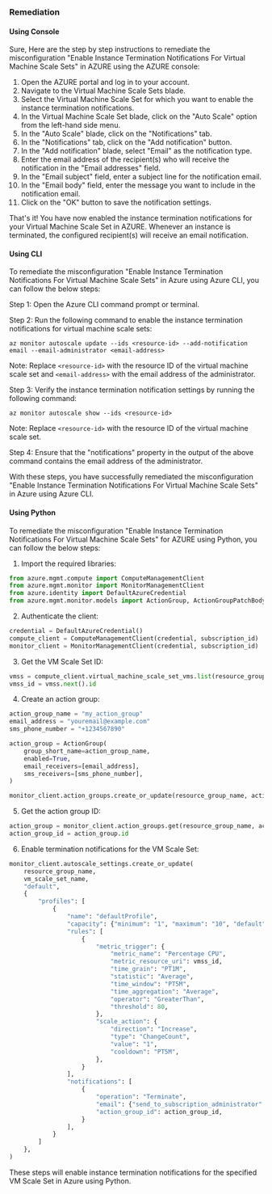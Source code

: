 ### Remediation

#### Using Console

Sure, Here are the step by step instructions to remediate the misconfiguration "Enable Instance Termination Notifications For Virtual Machine Scale Sets" in AZURE using the AZURE console:

1. Open the AZURE portal and log in to your account.
2. Navigate to the Virtual Machine Scale Sets blade.
3. Select the Virtual Machine Scale Set for which you want to enable the instance termination notifications.
4. In the Virtual Machine Scale Set blade, click on the "Auto Scale" option from the left-hand side menu.
5. In the "Auto Scale" blade, click on the "Notifications" tab.
6. In the "Notifications" tab, click on the "Add notification" button.
7. In the "Add notification" blade, select "Email" as the notification type.
8. Enter the email address of the recipient(s) who will receive the notification in the "Email addresses" field.
9. In the "Email subject" field, enter a subject line for the notification email.
10. In the "Email body" field, enter the message you want to include in the notification email.
11. Click on the "OK" button to save the notification settings.

That's it! You have now enabled the instance termination notifications for your Virtual Machine Scale Set in AZURE. Whenever an instance is terminated, the configured recipient(s) will receive an email notification.

#### Using CLI

To remediate the misconfiguration "Enable Instance Termination Notifications For Virtual Machine Scale Sets" in Azure using Azure CLI, you can follow the below steps:

Step 1: Open the Azure CLI command prompt or terminal.

Step 2: Run the following command to enable the instance termination notifications for virtual machine scale sets:

```
az monitor autoscale update --ids <resource-id> --add-notification email --email-administrator <email-address>
```

Note: Replace `<resource-id>` with the resource ID of the virtual machine scale set and `<email-address>` with the email address of the administrator.

Step 3: Verify the instance termination notification settings by running the following command:

```
az monitor autoscale show --ids <resource-id>
```

Note: Replace `<resource-id>` with the resource ID of the virtual machine scale set.

Step 4: Ensure that the "notifications" property in the output of the above command contains the email address of the administrator.

With these steps, you have successfully remediated the misconfiguration "Enable Instance Termination Notifications For Virtual Machine Scale Sets" in Azure using Azure CLI.

#### Using Python

To remediate the misconfiguration "Enable Instance Termination Notifications For Virtual Machine Scale Sets" for AZURE using Python, you can follow the below steps:

1. Import the required libraries:

```python
from azure.mgmt.compute import ComputeManagementClient
from azure.mgmt.monitor import MonitorManagementClient
from azure.identity import DefaultAzureCredential
from azure.mgmt.monitor.models import ActionGroup, ActionGroupPatchBody, ActionGroupResource
```

2. Authenticate the client:

```python
credential = DefaultAzureCredential()
compute_client = ComputeManagementClient(credential, subscription_id)
monitor_client = MonitorManagementClient(credential, subscription_id)
```

3. Get the VM Scale Set ID:

```python
vmss = compute_client.virtual_machine_scale_set_vms.list(resource_group_name, vm_scale_set_name)
vmss_id = vmss.next().id
```

4. Create an action group:

```python
action_group_name = "my_action_group"
email_address = "youremail@example.com"
sms_phone_number = "+1234567890"

action_group = ActionGroup(
    group_short_name=action_group_name,
    enabled=True,
    email_receivers=[email_address],
    sms_receivers=[sms_phone_number],
)

monitor_client.action_groups.create_or_update(resource_group_name, action_group_name, action_group)
```

5. Get the action group ID:

```python
action_group = monitor_client.action_groups.get(resource_group_name, action_group_name)
action_group_id = action_group.id
```

6. Enable termination notifications for the VM Scale Set:

```python
monitor_client.autoscale_settings.create_or_update(
    resource_group_name,
    vm_scale_set_name,
    "default",
    {
        "profiles": [
            {
                "name": "defaultProfile",
                "capacity": {"minimum": "1", "maximum": "10", "default": "1"},
                "rules": [
                    {
                        "metric_trigger": {
                            "metric_name": "Percentage CPU",
                            "metric_resource_uri": vmss_id,
                            "time_grain": "PT1M",
                            "statistic": "Average",
                            "time_window": "PT5M",
                            "time_aggregation": "Average",
                            "operator": "GreaterThan",
                            "threshold": 80,
                        },
                        "scale_action": {
                            "direction": "Increase",
                            "type": "ChangeCount",
                            "value": "1",
                            "cooldown": "PT5M",
                        },
                    }
                ],
                "notifications": [
                    {
                        "operation": "Terminate",
                        "email": {"send_to_subscription_administrator": True},
                        "action_group_id": action_group_id,
                    }
                ],
            }
        ]
    },
)
```

These steps will enable instance termination notifications for the specified VM Scale Set in Azure using Python.

